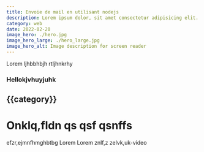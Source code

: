```yaml
---
title: Envoie de mail en utilisant nodejs
description: Lorem ipsum dolor, sit amet consectetur adipisicing elit. Modi blanditiis fuga quidem accusamus eligendi id voluptatem! Numquam labore tempore eos perferendis, consequatur accusamus explicabo, tempora molestias aperiam fuga aliquam sed.
category: web
date: 2022-02-20
image_hero: ./hero.jpg
image_hero_large: ./hero_large.jpg
image_hero_alt: Image description for screen reader
---
```


Lorem ljhbbhbjh  rtljhnkrhy

### Hellokjvhuyjuhk
## {{category}}

# Onklq,fldn qs qsf qsnffs
efzr,ejmnfhmghbtbg
Lorem Lorem znlf,z zelvk,uk-video